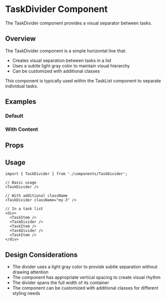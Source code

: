 
<Meta of={TaskDividerStories} />

# TaskDivider Component

The TaskDivider component provides a visual separator between tasks.

## Overview

The TaskDivider component is a simple horizontal line that:
- Creates visual separation between tasks in a list
- Uses a subtle light gray color to maintain visual hierarchy
- Can be customized with additional classes

This component is typically used within the TaskList component to separate individual tasks.

## Examples

### Default

<Canvas of={TaskDividerStories.Default} />

### With Content

<Canvas of={TaskDividerStories.WithContent} />

## Props

<Controls />

## Usage

```tsx
import { TaskDivider } from './components/TaskDivider';

// Basic usage
<TaskDivider />

// With additional className
<TaskDivider className="my-3" />

// In a task list
<div>
  <TaskItem />
  <TaskDivider />
  <TaskItem />
  <TaskDivider />
  <TaskItem />
</div>
```

## Design Considerations

- The divider uses a light gray color to provide subtle separation without drawing attention
- The component has appropriate vertical spacing to create visual rhythm
- The divider spans the full width of its container
- The component can be customized with additional classes for different styling needs 